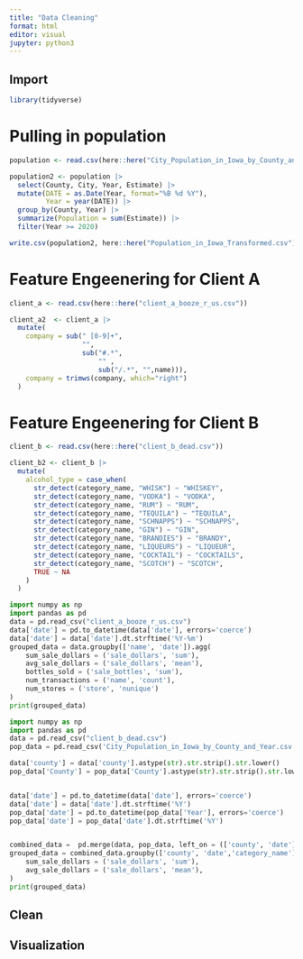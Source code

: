 ```yaml
---
title: "Data Cleaning"
format: html
editor: visual
jupyter: python3
---
```


## Import 

```r
library(tidyverse)
```

# Pulling in population
```r
population <- read.csv(here::here("City_Population_in_Iowa_by_County_and_Year.csv"))
```
```r
population2 <- population |>
  select(County, City, Year, Estimate) |>
  mutate(DATE = as.Date(Year, format="%B %d %Y"),
         Year = year(DATE)) |>
  group_by(County, Year) |>
  summarize(Population = sum(Estimate)) |>
  filter(Year >= 2020)
```
```r
write.csv(population2, here::here("Population_in_Iowa_Transformed.csv"))
```

# Feature Engeenering for Client A

```r
client_a <- read.csv(here::here("client_a_booze_r_us.csv"))
```
```r
client_a2  <- client_a |>
  mutate(
    company = sub(" [0-9]+",
                  "",
                  sub("#.*",
                      "" ,
                      sub("/.*", "",name))),
    company = trimws(company, which="right")
  )
```

# Feature Engeenering for Client B

```r
client_b <- read.csv(here::here("client_b_dead.csv"))
```
```r
client_b2 <- client_b |>
  mutate(
    alcohol_type = case_when(
      str_detect(category_name, "WHISK") ~ "WHISKEY",
      str_detect(category_name, "VODKA") ~ "VODKA",
      str_detect(category_name, "RUM") ~ "RUM",
      str_detect(category_name, "TEQUILA") ~ "TEQUILA",
      str_detect(category_name, "SCHNAPPS") ~ "SCHNAPPS",
      str_detect(category_name, "GIN") ~ "GIN",
      str_detect(category_name, "BRANDIES") ~ "BRANDY",
      str_detect(category_name, "LIQUEURS") ~ "LIQUEUR",
      str_detect(category_name, "COCKTAIL") ~ "COCKTAILS",
      str_detect(category_name, "SCOTCH") ~ "SCOTCH",
      TRUE ~ NA
    )
  )
```



```python
import numpy as np
import pandas as pd
data = pd.read_csv("client_a_booze_r_us.csv")
data['date'] = pd.to_datetime(data['date'], errors='coerce')
data['date'] = data['date'].dt.strftime('%Y-%m')
grouped_data = data.groupby(['name', 'date']).agg(
    sum_sale_dollars = ('sale_dollars', 'sum'),
    avg_sale_dollars = ('sale_dollars', 'mean'),
    bottles_sold = ('sale_bottles', 'sum'),
    num_transactions = ('name', 'count'),
    num_stores = ('store', 'nunique')
)
print(grouped_data)
```

```python
import numpy as np
import pandas as pd
data = pd.read_csv("client_b_dead.csv")
pop_data = pd.read_csv('City_Population_in_Iowa_by_County_and_Year.csv')

data['county'] = data['county'].astype(str).str.strip().str.lower()
pop_data['County'] = pop_data['County'].astype(str).str.strip().str.lower()


data['date'] = pd.to_datetime(data['date'], errors='coerce')
data['date'] = data['date'].dt.strftime('%Y')
pop_data['date'] = pd.to_datetime(pop_data['Year'], errors='coerce')
pop_data['date'] = pop_data['date'].dt.strftime('%Y')


combined_data =  pd.merge(data, pop_data, left_on = (['county', 'date']), right_on= (['County', 'date']))
grouped_data = combined_data.groupby(['county', 'date','category_name']).agg(
    sum_sale_dollars = ('sale_dollars', 'sum'),
    avg_sale_dollars = ('sale_dollars', 'mean'),
)
print(grouped_data)
```


## Clean

## Visualization


